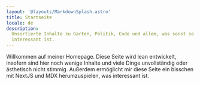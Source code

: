 ```yaml
---
layout: '@layouts/MarkdownSplash.astro'
title: Startseite
locale: de
description:
  Unsortierte Inhalte zu Garten, Politik, Code und allem, was sonst so
  interessant ist.
---
```



Willkommen auf meiner Homepage. Diese Seite wird lean entwickelt, insofern sind
hier noch wenige Inhalte und viele Dinge unvollständig oder ästhetisch nicht
stimmig. Außerdem ermöglicht mir diese Seite ein bisschen mit NextJS und MDX
herumzuspielen, was interessant ist.

<div className="grid grid-cols-2 gap-4">
  <LinkCard
    description="Ereignisse über die ich berichten möchte. Eindrücke und aktuelle Gedanken, die ich festhalten möchte."
    title="Blog"
    href="/de/blog"
  />
  <LinkCard
    title="Wissen"
    description="Dinge, die ich gelernt habe. Sachverhalte, die ich recherchiert habe."
    href="/de/docs"
  />
</div>
